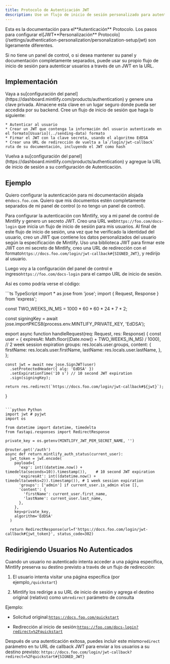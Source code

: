 ```yaml
---
title: Protocolo de Autenticación JWT
description: Use un flujo de inicio de sesión personalizado para autenticar usuarios
---
```


<Info>
  Esta es la documentación para el**Autenticación** Protocolo. Los pasos para configurar el[JWT**Personalización** Protocolo](/settings/authentication-personalization/personalization-setup/jwt) son ligeramente diferentes.
</Info>

Si no tiene un panel de control, o si desea mantener su panel y documentación completamente separados, puede usar su propio flujo de inicio de sesión para autenticar usuarios a través de un JWT en la URL.

## Implementación

<Steps>
  <Step title="Generate a private key">
    Vaya a su[configuración del panel](https://dashboard.mintlify.com/products/authentication) y genere una clave privada. Almacene esta clave en un lugar seguro donde pueda ser accedida por su backend.
  </Step>

  <Step title="Create a login flow">
    Cree un flujo de inicio de sesión que haga lo siguiente:

    * Autenticar al usuario
    * Crear un JWT que contenga la información del usuario autenticado en el formato[Usuario](../sending-data) formato
    * Firmar el JWT con la clave secreta, usando el algoritmo EdDSA
    * Crear una URL de redirección de vuelta a la`/login/jwt-callback` ruta de su documentación, incluyendo el JWT como hash
  </Step>

  <Step title="Configure your Authentication settings">
    Vuelva a su[configuración del panel](https://dashboard.mintlify.com/products/authentication) y agregue la URL de inicio de sesión a su configuración de Autenticación.
  </Step>
</Steps>

## Ejemplo

Quiero configurar la autenticación para mi documentación alojada en`docs.foo.com`. Quiero que mis documentos estén completamente separados de mi panel de control (o no tengo un panel de control).

Para configurar la autenticación con Mintlify, voy a mi panel de control de Mintlify y genero un secreto JWT. Creo una URL web`https://foo.com/docs-login` que inicia un flujo de inicio de sesión para mis usuarios. Al final de este flujo de inicio de sesión, una vez que he verificado la identidad del usuario, creo un JWT que contiene los datos personalizados del usuario según la especificación de Mintlify. Uso una biblioteca JWT para firmar este JWT con mi secreto de Mintlify, creo una URL de redirección con el formato`https://docs.foo.com/login/jwt-callback#{SIGNED_JWT}`, y redirijo al usuario.

Luego voy a la configuración del panel de control e ingreso`https://foo.com/docs-login` para el campo URL de inicio de sesión.

Así es como podría verse el código:

<CodeGroup>
  ```ts TypeScript
  import * as jose from 'jose';
  import { Request, Response } from 'express';

  const TWO_WEEKS_IN_MS = 1000 * 60 * 60 * 24 * 7 * 2;

  const signingKey = await jose.importPKCS8(process.env.MINTLIFY_PRIVATE_KEY, 'EdDSA');

  export async function handleRequest(req: Request, res: Response) {
    const user = {
      expiresAt: Math.floor((Date.now() + TWO_WEEKS_IN_MS) / 1000), // 2 week session expiration
      groups: res.locals.user.groups,
      content: {
        firstName: res.locals.user.firstName,
        lastName: res.locals.user.lastName,
      },
    };

    const jwt = await new jose.SignJWT(user)
      .setProtectedHeader({ alg: 'EdDSA' })
      .setExpirationTime('10 s') // 10 second JWT expiration
      .sign(signingKey);

    return res.redirect(`https://docs.foo.com/login/jwt-callback#${jwt}`);
  }
  ```

  ```python Python
  import jwt # pyjwt
  import os

  from datetime import datetime, timedelta
  from fastapi.responses import RedirectResponse

  private_key = os.getenv(MINTLIFY_JWT_PEM_SECRET_NAME, '')

  @router.get('/auth')
  async def return_mintlify_auth_status(current_user):
    jwt_token = jwt.encode(
      payload={
        'exp': int((datetime.now() + timedelta(seconds=10)).timestamp()),    # 10 second JWT expiration
        'expiresAt': int((datetime.now() + timedelta(weeks=2)).timestamp()), # 1 week session expiration
        'groups': ['admin'] if current_user.is_admin else [],
        'content': {
          'firstName': current_user.first_name,
          'lastName': current_user.last_name,
        },
      },
      key=private_key,
      algorithm='EdDSA'
    )

    return RedirectResponse(url=f'https://docs.foo.com/login/jwt-callback#{jwt_token}', status_code=302)
  ```
</CodeGroup>

## Redirigiendo Usuarios No Autenticados

Cuando un usuario no autenticado intenta acceder a una página específica, Mintlify preserva su destino previsto a través de un flujo de redirección:

1. El usuario intenta visitar una página específica (por ejemplo,`/quickstart`)

2. Mintlify los redirige a su URL de inicio de sesión y agrega el destino original (relativo) como un`redirect` parámetro de consulta

Ejemplo:

* Solicitud original:[`https://docs.foo.com/quickstart`](https://docs.foo.com/quickstart)

* Redirección al inicio de sesión:[`https://foo.com/docs-login?redirect=%2Fquickstart`](https://foo.com/docs-login?redirect=%2Fquickstart)

Después de una autenticación exitosa, puedes incluir este mismo`redirect` parámetro en tu URL de callback JWT para enviar a los usuarios a su destino previsto:
`https://docs.foo.com/login/jwt-callback?redirect=%2Fquickstart#{SIGNED_JWT}`
